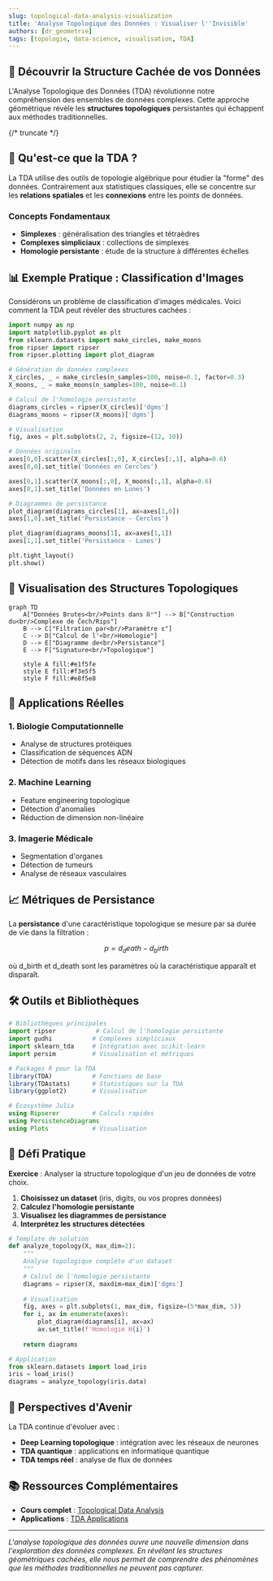```yaml
---
slug: topological-data-analysis-visualization
title: 'Analyse Topologique des Données : Visualiser l''Invisible'
authors: [dr_geometrie]
tags: [topologie, data-science, visualisation, TDA]
---
```




<div className="math-container">

## 🌌 Découvrir la Structure Cachée de vos Données

L'Analyse Topologique des Données (TDA) révolutionne notre compréhension des ensembles de données complexes. Cette approche géométrique révèle les **structures topologiques** persistantes qui échappent aux méthodes traditionnelles.

</div>

{/* truncate */}

## 🎯 Qu'est-ce que la TDA ?

La TDA utilise des outils de topologie algébrique pour étudier la "forme" des données. Contrairement aux statistiques classiques, elle se concentre sur les **relations spatiales** et les **connexions** entre les points de données.

### Concepts Fondamentaux

- **Simplexes** : généralisation des triangles et tétraèdres
- **Complexes simpliciaux** : collections de simplexes
- **Homologie persistante** : étude de la structure à différentes échelles

## 📊 Exemple Pratique : Classification d'Images

Considérons un problème de classification d'images médicales. Voici comment la TDA peut révéler des structures cachées :

```python
import numpy as np
import matplotlib.pyplot as plt
from sklearn.datasets import make_circles, make_moons
from ripser import ripser
from ripser.plotting import plot_diagram

# Génération de données complexes
X_circles, _ = make_circles(n_samples=100, noise=0.1, factor=0.3)
X_moons, _ = make_moons(n_samples=100, noise=0.1)

# Calcul de l'homologie persistante
diagrams_circles = ripser(X_circles)['dgms']
diagrams_moons = ripser(X_moons)['dgms']

# Visualisation
fig, axes = plt.subplots(2, 2, figsize=(12, 10))

# Données originales
axes[0,0].scatter(X_circles[:,0], X_circles[:,1], alpha=0.6)
axes[0,0].set_title('Données en Cercles')

axes[0,1].scatter(X_moons[:,0], X_moons[:,1], alpha=0.6)
axes[0,1].set_title('Données en Lunes')

# Diagrammes de persistance
plot_diagram(diagrams_circles[1], ax=axes[1,0])
axes[1,0].set_title('Persistance - Cercles')

plot_diagram(diagrams_moons[1], ax=axes[1,1])
axes[1,1].set_title('Persistance - Lunes')

plt.tight_layout()
plt.show()
```

## 🔬 Visualisation des Structures Topologiques

```mermaid
graph TD
    A["Données Brutes<br/>Points dans ℝⁿ"] --> B["Construction du<br/>Complexe de Čech/Rips"]
    B --> C["Filtration par<br/>Paramètre ε"]
    C --> D["Calcul de l'<br/>Homologie"]
    D --> E["Diagramme de<br/>Persistance"]
    E --> F["Signature<br/>Topologique"]
    
    style A fill:#e1f5fe
    style E fill:#f3e5f5
    style F fill:#e8f5e8
```

## 🎨 Applications Réelles

### 1. **Biologie Computationnelle**
- Analyse de structures protéiques
- Classification de séquences ADN
- Détection de motifs dans les réseaux biologiques

### 2. **Machine Learning**
- Feature engineering topologique
- Détection d'anomalies
- Réduction de dimension non-linéaire

### 3. **Imagerie Médicale**
- Segmentation d'organes
- Détection de tumeurs
- Analyse de réseaux vasculaires

## 📈 Métriques de Persistance

La **persistance** d'une caractéristique topologique se mesure par sa durée de vie dans la filtration :

```math
p = d_death - d_birth
```

où d_birth et d_death sont les paramètres où la caractéristique apparaît et disparaît.

## 🛠️ Outils et Bibliothèques

<Tabs>
<TabItem value="python" label="Python">

```python
# Bibliothèques principales
import ripser           # Calcul de l'homologie persistante
import gudhi           # Complexes simpliciaux
import sklearn_tda     # Intégration avec scikit-learn
import persim          # Visualisation et métriques
```

</TabItem>
<TabItem value="r" label="R">

```r
# Packages R pour la TDA
library(TDA)           # Fonctions de base
library(TDAstats)      # Statistiques sur la TDA
library(ggplot2)       # Visualisation
```

</TabItem>
<TabItem value="julia" label="Julia">

```julia
# Écosystème Julia
using Ripserer         # Calculs rapides
using PersistenceDiagrams
using Plots            # Visualisation
```

</TabItem>
</Tabs>

## 🎯 Défi Pratique

**Exercice** : Analyser la structure topologique d'un jeu de données de votre choix.

1. **Choisissez un dataset** (iris, digits, ou vos propres données)
2. **Calculez l'homologie persistante**
3. **Visualisez les diagrammes de persistance**
4. **Interprétez les structures détectées**

```python
# Template de solution
def analyze_topology(X, max_dim=2):
    """
    Analyse topologique complète d'un dataset
    """
    # Calcul de l'homologie persistante
    diagrams = ripser(X, maxdim=max_dim)['dgms']
    
    # Visualisation
    fig, axes = plt.subplots(1, max_dim, figsize=(5*max_dim, 5))
    for i, ax in enumerate(axes):
        plot_diagram(diagrams[i], ax=ax)
        ax.set_title(f'Homologie H{i}')
    
    return diagrams

# Application
from sklearn.datasets import load_iris
iris = load_iris()
diagrams = analyze_topology(iris.data)
```

## 🔮 Perspectives d'Avenir

La TDA continue d'évoluer avec :
- **Deep Learning topologique** : intégration avec les réseaux de neurones
- **TDA quantique** : applications en informatique quantique
- **TDA temps réel** : analyse de flux de données

## 📚 Ressources Complémentaires

- **Cours complet** : [Topological Data Analysis](/docs/theory/topological_data_analysis)
- **Applications** : [TDA Applications](/docs/theory/tda_applications)

---

*L'analyse topologique des données ouvre une nouvelle dimension dans l'exploration des données complexes. En révélant les structures géométriques cachées, elle nous permet de comprendre des phénomènes que les méthodes traditionnelles ne peuvent pas capturer.*
